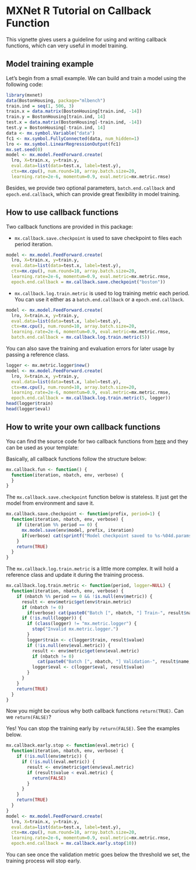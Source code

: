 MXNet R Tutorial on Callback Function
======================================

This vignette gives users a guideline for using and writing callback functions,
which can very useful in model training. 

Model training example
----------

Let's begin from a small example. We can build and train a model using the following code:

```r
library(mxnet)
data(BostonHousing, package="mlbench")
train.ind = seq(1, 506, 3)
train.x = data.matrix(BostonHousing[train.ind, -14])
train.y = BostonHousing[train.ind, 14]
test.x = data.matrix(BostonHousing[-train.ind, -14])
test.y = BostonHousing[-train.ind, 14]
data <- mx.symbol.Variable("data")
fc1 <- mx.symbol.FullyConnected(data, num_hidden=1)
lro <- mx.symbol.LinearRegressionOutput(fc1)
mx.set.seed(0)
model <- mx.model.FeedForward.create(
  lro, X=train.x, y=train.y,
  eval.data=list(data=test.x, label=test.y),
  ctx=mx.cpu(), num.round=10, array.batch.size=20,
  learning.rate=2e-6, momentum=0.9, eval.metric=mx.metric.rmse)
```

Besides, we provide two optional parameters, `batch.end.callback` and `epoch.end.callback`, which can provide great flexibility in model training.

How to use callback functions
---------

Two callback functions are provided in this package:

- `mx.callback.save.checkpoint` is used to save checkpoint to files each period iteration.

```r
model <- mx.model.FeedForward.create(
  lro, X=train.x, y=train.y,
  eval.data=list(data=test.x, label=test.y),
  ctx=mx.cpu(), num.round=10, array.batch.size=20,
  learning.rate=2e-6, momentum=0.9, eval.metric=mx.metric.rmse,
  epoch.end.callback = mx.callback.save.checkpoint("boston"))
```


- `mx.callback.log.train.metric` is used to log training metric each period. You can use it either as a `batch.end.callback` or a
`epoch.end.callback`.

```r
model <- mx.model.FeedForward.create(
  lro, X=train.x, y=train.y,
  eval.data=list(data=test.x, label=test.y),
  ctx=mx.cpu(), num.round=10, array.batch.size=20,
  learning.rate=2e-6, momentum=0.9, eval.metric=mx.metric.rmse,
  batch.end.callback = mx.callback.log.train.metric(5))
```

You can also save the training and evaluation errors for later usage by passing a reference class.

```r
logger <- mx.metric.logger$new()
model <- mx.model.FeedForward.create(
  lro, X=train.x, y=train.y,
  eval.data=list(data=test.x, label=test.y),
  ctx=mx.cpu(), num.round=10, array.batch.size=20,
  learning.rate=2e-6, momentum=0.9, eval.metric=mx.metric.rmse,
  epoch.end.callback = mx.callback.log.train.metric(5, logger))
head(logger$train)
head(logger$eval)
```

How to write your own callback functions
----------

You can find the source code for two callback functions from [here](https://github.com/dmlc/mxnet/blob/master/R-package/R/callback.R) and they can be used as your template:

Basically, all callback functions follow the structure below:

```r
mx.callback.fun <- function() {
  function(iteration, nbatch, env, verbose) {
  }
}
```

The `mx.callback.save.checkpoint` function below is stateless. It just get the model from environment and save it.

```r
mx.callback.save.checkpoint <- function(prefix, period=1) {
  function(iteration, nbatch, env, verbose) {
    if (iteration %% period == 0) {
      mx.model.save(env$model, prefix, iteration)
      if(verbose) cat(sprintf("Model checkpoint saved to %s-%04d.params\n", prefix, iteration))
    }
    return(TRUE)
  }
}
```

The `mx.callback.log.train.metric` is a little more complex. It will hold a reference class and update it during the training
process.

```r
mx.callback.log.train.metric <- function(period, logger=NULL) {
  function(iteration, nbatch, env, verbose) {
    if (nbatch %% period == 0 && !is.null(env$metric)) {
      result <- env$metric$get(env$train.metric)
      if (nbatch != 0)
        if(verbose) cat(paste0("Batch [", nbatch, "] Train-", result$name, "=", result$value, "\n"))
      if (!is.null(logger)) {
        if (class(logger) != "mx.metric.logger") {
          stop("Invalid mx.metric.logger.")
        }
        logger$train <- c(logger$train, result$value)
        if (!is.null(env$eval.metric)) {
          result <- env$metric$get(env$eval.metric)
          if (nbatch != 0)
            cat(paste0("Batch [", nbatch, "] Validation-", result$name, "=", result$value, "\n"))
          logger$eval <- c(logger$eval, result$value)
        }
      }
    }
    return(TRUE)
  }
}
```

Now you might be curious why both callback functions `return(TRUE)`.
Can we `return(FALSE)`?

Yes! You can stop the training early by `return(FALSE)`. See the examples below.

```r
mx.callback.early.stop <- function(eval.metric) {
  function(iteration, nbatch, env, verbose) {
    if (!is.null(env$metric)) {
      if (!is.null(eval.metric)) {
        result <- env$metric$get(env$eval.metric)
        if (result$value < eval.metric) {
          return(FALSE)
        }
      }
    }
    return(TRUE)
  }
}
model <- mx.model.FeedForward.create(
  lro, X=train.x, y=train.y,
  eval.data=list(data=test.x, label=test.y),
  ctx=mx.cpu(), num.round=10, array.batch.size=20,
  learning.rate=2e-6, momentum=0.9, eval.metric=mx.metric.rmse,
  epoch.end.callback = mx.callback.early.stop(10))
```

You can see once the validation metric goes below the threshold we set, the training process will stop early.
